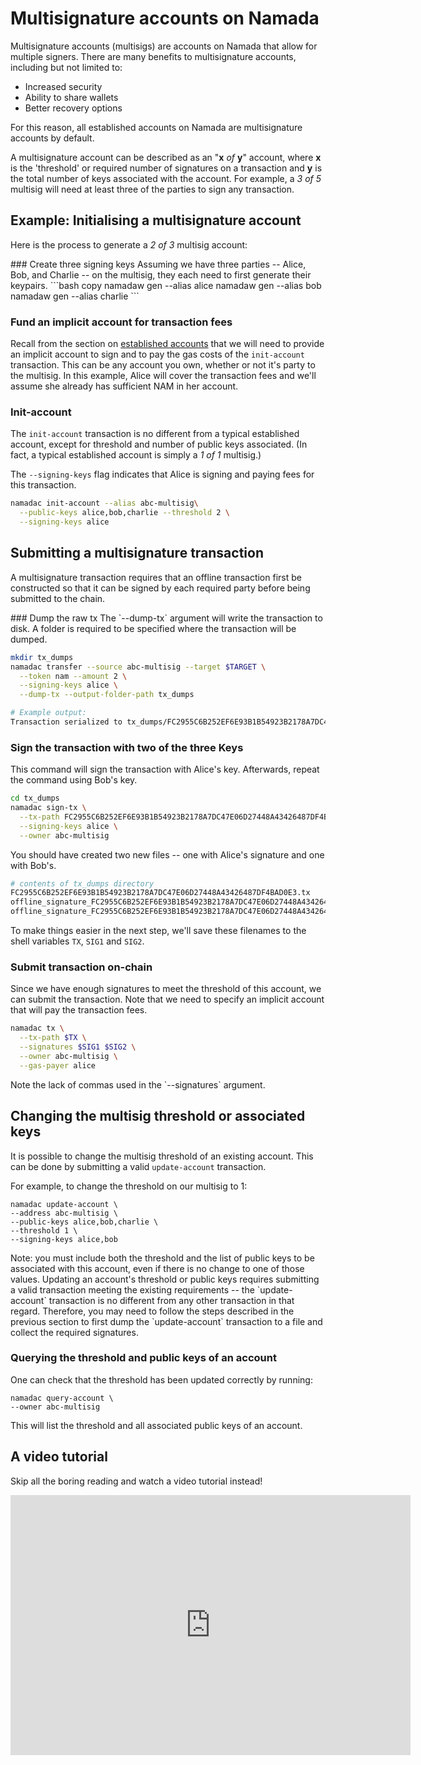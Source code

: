 
# Multisignature accounts on Namada

Multisignature accounts (multisigs) are accounts on Namada that allow for multiple signers. There are many benefits to multisignature accounts, including but not limited to: 

- Increased security
- Ability to share wallets
- Better recovery options

For this reason, all established accounts on Namada are multisignature accounts by default.  

A multisignature account can be described as an "**x** *of* **y**" account, where **x** is the 'threshold' or required number of signatures on a transaction
and **y** is the total number of keys associated with the account. For example, a *3 of 5* multisig will need at least three of the parties to sign any transaction.

## Example: Initialising a multisignature account
Here is the process to generate a *2 of 3* multisig account:

<Steps>
### Create three signing keys
Assuming we have three parties -- Alice, Bob, and Charlie -- on the multisig, they each need to first generate their keypairs.
```bash copy
namadaw gen --alias alice
namadaw gen --alias bob
namadaw gen --alias charlie
```

### Fund an implicit account for transaction fees
Recall from the section on [established accounts](./established-accounts.mdx) that we will need to provide an implicit account to
sign and to pay the gas costs of the `init-account` transaction. This can be any account you own, whether or not it's party to the multisig.
In this example, Alice will cover the transaction fees and we'll assume she already has sufficient NAM in her account.

### Init-account
The `init-account` transaction is no different from a typical established account, except for threshold and number of public keys associated.
(In fact, a typical established account is simply a *1 of 1* multisig.)  

The `--signing-keys` flag indicates that Alice is signing and paying fees for this transaction.
```bash copy
namadac init-account --alias abc-multisig\
  --public-keys alice,bob,charlie --threshold 2 \
  --signing-keys alice
```

</Steps>


## Submitting a multisignature transaction
A multisignature transaction requires that an offline transaction first be constructed so that it can be signed by each required party before
being submitted to the chain. 

<Steps>
### Dump the raw tx
The `--dump-tx` argument will write the transaction to disk. A folder is required to be specified where the transaction will be dumped.

```bash copy
mkdir tx_dumps
namadac transfer --source abc-multisig --target $TARGET \
  --token nam --amount 2 \
  --signing-keys alice \
  --dump-tx --output-folder-path tx_dumps

# Example output:
Transaction serialized to tx_dumps/FC2955C6B252EF6E93B1B54923B2178A7DC47E06D27448A43426487DF4BAD0E3.tx.
```

### Sign the transaction with two of the three Keys
This command will sign the transaction with Alice's key. Afterwards, repeat the command using Bob's key.

```bash copy
cd tx_dumps
namadac sign-tx \
  --tx-path FC2955C6B252EF6E93B1B54923B2178A7DC47E06D27448A43426487DF4BAD0E3.tx \
  --signing-keys alice \
  --owner abc-multisig
```
You should have created two new files -- one with Alice's signature and one with Bob's.
```bash copy
# contents of tx_dumps directory
FC2955C6B252EF6E93B1B54923B2178A7DC47E06D27448A43426487DF4BAD0E3.tx
offline_signature_FC2955C6B252EF6E93B1B54923B2178A7DC47E06D27448A43426487DF4BAD0E3_tpknam1qpnpmq2mpxaag9e0xcczgc0w66pzaxvpnhysjsm8h5tgmajgvunwck67w5j.tx
offline_signature_FC2955C6B252EF6E93B1B54923B2178A7DC47E06D27448A43426487DF4BAD0E3_tpknam1qqjnwcwpjy09ty4v0z6jwpkr04m3q2h0dgr6j62dfs4g6q6l4dk5yy5we05.tx
```
To make things easier in the next step, we'll save these filenames to the shell variables `TX`, `SIG1` and `SIG2`.

### Submit transaction on-chain
Since we have enough signatures to meet the threshold of this account, we can submit the transaction. Note that we need to specify
an implicit account that will pay the transaction fees.

```bash copy
namadac tx \
  --tx-path $TX \
  --signatures $SIG1 $SIG2 \
  --owner abc-multisig \
  --gas-payer alice
```
<Callout type="info">
Note the lack of commas used in the `--signatures` argument.
</Callout>

</Steps>


## Changing the multisig threshold or associated keys
It is possible to change the multisig threshold of an existing account. This can be done by submitting a valid `update-account` transaction.  

For example, to change the threshold on our multisig to 1:
```shell
namadac update-account \
--address abc-multisig \
--public-keys alice,bob,charlie \
--threshold 1 \
--signing-keys alice,bob
```
<Callout type="info">
Note: you must include both the threshold and the list of public keys to be associated with this account, even if there is no change to one of those values.
</Callout>

<Callout type="info" emoji="💡">
Updating an account's threshold or public keys requires submitting a valid transaction meeting the existing requirements -- the `update-account`
transaction is no different from any other transaction in that regard. Therefore, you may need to follow the steps described in the previous section to first dump the `update-account` transaction
to a file and collect the required signatures.
</Callout>

### Querying the threshold and public keys of an account
One can check that the threshold has been updated correctly by running:
```shell
namadac query-account \
--owner abc-multisig
```
This will list the threshold and all associated public keys of an account.

## A video tutorial

Skip all the boring reading and watch a video tutorial instead!

<iframe src="https://player.vimeo.com/video/873749851?h=ee68c142e2&title=0&byline=0&portrait=0" width="640" height="416" frameBorder="0" allow="autoplay; fullscreen; picture-in-picture" allowfullscreen></iframe>
